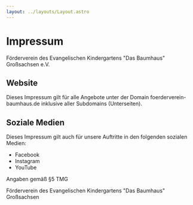 ```yaml
---
layout: ../layouts/Layout.astro
---
```


# Impressum

Förderverein des Evangelischen Kindergartens "Das Baumhaus" Großsachsen e.V.

## Website

Dieses Impressum gilt für alle Angebote unter der Domain foerderverein-baumhaus.de
inklusive aller Subdomains (Unterseiten).

## Soziale Medien

Dieses Impressum gilt auch für unsere Auftritte in den folgenden sozialen Medien:

- Facebook
- Instagram
- YouTube

Angaben gemäß §5 TMG

Förderverein des Evangelischen Kindergartens "Das Baumhaus" Großsachsen
